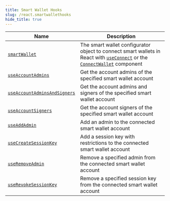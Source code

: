 ```yaml
---
title: Smart Wallet Hooks
slug: /react.smartwallethooks
hide_title: true
---
```


| Name                                                                    | Description                                                                                                                                                                        |
| ----------------------------------------------------------------------- | ---------------------------------------------------------------------------------------------------------------------------------------------------------------------------------- |
| [`smartWallet`](/react/react.smartwallet)                               | The smart wallet configurator object to connect smart wallets in React with [`useConnect`](/react/react.useconnect) or the [`ConnectWallet`](/react/react.connectwallet) component |
| [`useAccountAdmins`](/react/react.useaccountadmins)                     | Get the account admins of the specified smart wallet account                                                                                                                       |
| [`useAccountAdminsAndSigners`](/react/react.useaccountadminsandsigners) | Get the account admins and signers of the specified smart wallet account                                                                                                           |
| [`useAccountSigners`](/react/react.useaccountsigners)                   | Get the account signers of the specified smart wallet account                                                                                                                      |
| [`useAddAdmin`](/react/react.useaddadmin)                               | Add an admin to the connected smart wallet account                                                                                                                                 |
| [`useCreateSessionKey`](/react/react.usecreatesessionkey)               | Add a session key with restrictions to the connected smart wallet account                                                                                                          |
| [`useRemoveAdmin`](/react/react.useremoveadmin)                         | Remove a specified admin from the connected smart wallet account                                                                                                                   |
| [`useRevokeSessionKey`](/react/react.userevokesessionkey)               | Remove a specified session key from the connected smart wallet account                                                                                                             |
